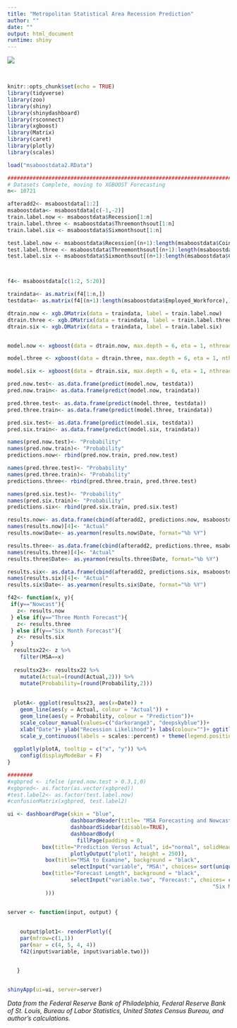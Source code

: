 ---
title: "Metropolitan Statistical Area Recession Prediction"
author: ""
date: ""
output: html_document
runtime: shiny
---

<style type="text/css">

h1.title {
  font-size: 38px;
  color: Black;
  text-align: left;
}
</style>

![](Econcenter.png)

<br>

```{r setup, include=FALSE}
knitr::opts_chunk$set(echo = TRUE)
library(tidyverse)
library(zoo)
library(shiny)
library(shinydashboard)
library(rsconnect)
library(xgboost)
library(Matrix)
library(caret)
library(plotly)
library(scales)

load("msaboostdata2.RData")

##############################################################################################
# Datasets Complete, moving to XGBOOST Forecasting
n<- 10721

afteradd2<- msaboostdata[1:2]
msaboostdata<- msaboostdata[c(-1,-2)]
train.label.now <- msaboostdata$Recession[1:n]
train.label.three <- msaboostdata$Threemonthsout[1:n]
train.label.six <- msaboostdata$Sixmonthsout[1:n]

test.label.now <- msaboostdata$Recession[(n+1):length(msaboostdata$Coincident)]
test.label.three <- msaboostdata$Threemonthsout[(n+1):length(msaboostdata$Coincident)]
test.label.six <- msaboostdata$Sixmonthsout[(n+1):length(msaboostdata$Coincident)]



f4<- msaboostdata[c(1:2, 5:20)]

traindata<- as.matrix(f4[1:n,])
testdata<- as.matrix(f4[(n+1):length(msaboostdata$Employed_Workforce),])

dtrain.now <- xgb.DMatrix(data = traindata, label = train.label.now)
dtrain.three <- xgb.DMatrix(data = traindata, label = train.label.three)
dtrain.six <- xgb.DMatrix(data = traindata, label = train.label.six)


model.now <- xgboost(data = dtrain.now, max.depth = 6, eta = 1, nthread = 2, nrounds = 2, objective = "binary:logistic")

model.three <- xgboost(data = dtrain.three, max.depth = 6, eta = 1, nthread = 2, nrounds = 2, objective = "binary:logistic")

model.six <- xgboost(data = dtrain.six, max.depth = 6, eta = 1, nthread = 2, nrounds = 2, objective = "binary:logistic")

pred.now.test<- as.data.frame(predict(model.now, testdata))
pred.now.train<- as.data.frame(predict(model.now, traindata))

pred.three.test<- as.data.frame(predict(model.three, testdata))
pred.three.train<- as.data.frame(predict(model.three, traindata))

pred.six.test<- as.data.frame(predict(model.six, testdata))
pred.six.train<- as.data.frame(predict(model.six, traindata))

names(pred.now.test)<- "Probability"
names(pred.now.train)<- "Probability"
predictions.now<- rbind(pred.now.train, pred.now.test)

names(pred.three.test)<- "Probability"
names(pred.three.train)<- "Probability"
predictions.three<- rbind(pred.three.train, pred.three.test)

names(pred.six.test)<- "Probability"
names(pred.six.train)<- "Probability"
predictions.six<- rbind(pred.six.train, pred.six.test)

results.now<- as.data.frame(cbind(afteradd2, predictions.now, msaboostdata$Recession))
names(results.now)[4]<- "Actual"
results.now$Date<- as.yearmon(results.now$Date, format="%b %Y")

results.three<- as.data.frame(cbind(afteradd2, predictions.three, msaboostdata$Threemonthsout))
names(results.three)[4]<- "Actual"
results.three$Date<- as.yearmon(results.three$Date, format="%b %Y")

results.six<- as.data.frame(cbind(afteradd2, predictions.six, msaboostdata$Sixmonthsout))
names(results.six)[4]<- "Actual"
results.six$Date<- as.yearmon(results.six$Date, format="%b %Y")

f42<- function(x, y){
 if(y=="Nowcast"){
   z<- results.now
 } else if(y=="Three Month Forecast"){
   z<- results.three
 } else if(y=="Six Month Forecast"){
   z<- results.six
 }
  resultsx22<- z %>% 
    filter(MSA==x)
  
  resultsx23<- resultsx22 %>% 
    mutate(Actual=(round(Actual,2))) %>% 
    mutate(Probability=(round(Probability,2)))
  
  
  plotA<- ggplot(resultsx23, aes(x=Date)) + 
    geom_line(aes(y = Actual, colour = "Actual")) + 
    geom_line(aes(y = Probability, colour = "Prediction"))+
    scale_colour_manual(values=c("darkorange3", "deepskyblue"))+
    xlab("Date")+ ylab("Recession Likelihood")+ labs(colour="")+ ggtitle("")+
    scale_y_continuous(labels = scales::percent) + theme(legend.position="none")
  
  ggplotly(plotA, tooltip = c("x", "y")) %>%
    config(displayModeBar = F)
}

########
#xgbpred <- ifelse (pred.now.test > 0.3,1,0)
#xgbpred<- as.factor(as.vector(xgbpred))
#test.label2<- as.factor(test.label.now)
#confusionMatrix(xgbpred, test.label2)

```



```{r echo=FALSE}

ui <- dashboardPage(skin = "blue",
                    dashboardHeader(title= "MSA Forecasting and Nowcasting", titleWidth = 350),
                    dashboardSidebar(disable=TRUE),
                    dashboardBody(
                      fillPage(padding = 0,
           box(title="Prediction Versus Actual", id="normal", solidHeader = TRUE, status = "primary",
                    plotlyOutput("plot1", height = 250)), 
            box(title="MSA to Examine", background = "black",
                    selectInput("variable", "MSA:", choices= sort(unique(afteradd2$MSA)), selected="Cincinnati")),
           box(title="Forecast Length", background = "black",
                    selectInput("variable.two", "Forecast:", choices= c("Nowcast", "Three Month Forecast",
                                                                 "Six Month Forecast"), selected="Nowcast"))
            )))


server <- function(input, output) {
  
   
    output$plot1<- renderPlotly({
    par(mfrow=c(1,1))
    par(mar = c(4, 5, 4, 4)) 
    f42(input$variable, input$variable.two)})


   }


shinyApp(ui=ui, server=server)

```
*Data from the Federal Reserve Bank of Philadelphia, Federal Reserve Bank of St. Louis, Bureau of Labor Statistics, United States Census Bureau, and author's calculations.*
<br>


